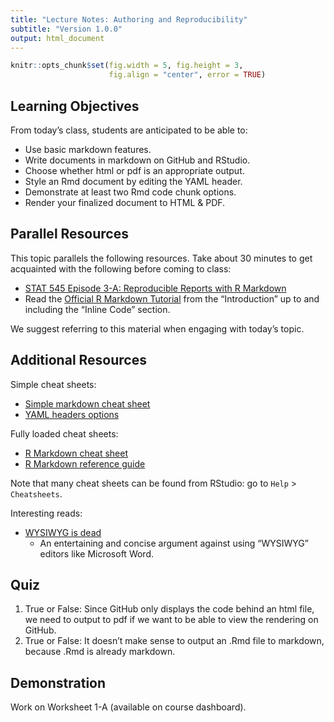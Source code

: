```yaml
---
title: "Lecture Notes: Authoring and Reproducibility"
subtitle: "Version 1.0.0"
output: html_document
---
```


```r
knitr::opts_chunk$set(fig.width = 5, fig.height = 3, 
                      fig.align = "center", error = TRUE)
```


## Learning Objectives

From today's class, students are anticipated to be able to:

- Use basic markdown features.
- Write documents in markdown on GitHub and RStudio.
- Choose whether html or pdf is an appropriate output.
- Style an Rmd document by editing the YAML header.
- Demonstrate at least two Rmd code chunk options.
- Render your finalized document to HTML & PDF.

## Parallel Resources

This topic parallels the following resources. Take about 30 minutes to get acquainted with the following before coming to class:

- [STAT 545 Episode 3-A: Reproducible Reports with R Markdown](https://youtu.be/ZzDSkBgt9xQ)
- Read the [Official R Markdown Tutorial](https://rmarkdown.rstudio.com/lesson-1.html) from the "Introduction" up to and including the "Inline Code" section.

We suggest referring to this material when engaging with today's topic.

## Additional Resources

Simple cheat sheets:

- [Simple markdown cheat sheet](https://guides.github.com/pdfs/markdown-cheatsheet-online.pdf)
- [YAML headers options](https://bookdown.org/yihui/rmarkdown/html-document.html)

Fully loaded cheat sheets:

- [R Markdown cheat sheet](https://rstudio.com/wp-content/uploads/2016/03/rmarkdown-cheatsheet-2.0.pdf)
- [R Markdown reference guide](https://rstudio.com/wp-content/uploads/2015/03/rmarkdown-reference.pdf?_ga=2.177968037.1059384083.1597196687-1784159993.1567907747)

Note that many cheat sheets can be found from RStudio: go to `Help` > `Cheatsheets`.

Interesting reads: 

- [WYSIWYG is dead](https://medium.com/@ayman/wysiwyg-is-dead-d225276ed53)
    - An entertaining and concise argument against using "WYSIWYG" editors like Microsoft Word.


## Quiz

1. True or False: Since GitHub only displays the code behind an html file, we need to output to pdf if we want to be able to view the rendering on GitHub. 
2. True or False: It doesn't make sense to output an .Rmd file to markdown, because .Rmd is already markdown. 


## Demonstration

Work on Worksheet 1-A (available on course dashboard).

